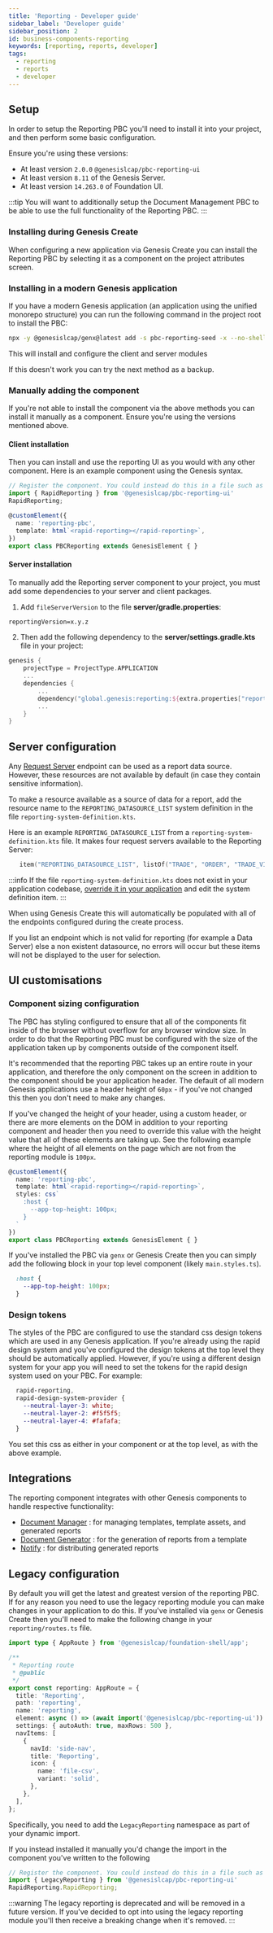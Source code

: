 ```yaml
---
title: 'Reporting - Developer guide'
sidebar_label: 'Developer guide'
sidebar_position: 2
id: business-components-reporting
keywords: [reporting, reports, developer]
tags:
  - reporting
  - reports
  - developer
---
```


## Setup

In order to setup the Reporting PBC you'll need to install it into your project, and then perform some basic configuration.

Ensure you're using these versions:
* At least version `2.0.0` `@genesislcap/pbc-reporting-ui`
* At least version `8.11` of the Genesis Server.
* At least version `14.263.0` of Foundation UI.

:::tip
You will want to additionally setup the Document Management PBC to be able to use the full functionality of the Reporting PBC.
:::

### Installing during Genesis Create

When configuring a new application via Genesis Create you can install the Reporting PBC by selecting it as a component on the project attributes screen.

### Installing in a modern Genesis application

If you have a modern Genesis application (an application using the unified monorepo structure) you can run the following command in the project root to install the PBC:

```bash
npx -y @genesislcap/genx@latest add -s pbc-reporting-seed -x --no-shell
```

This will install and configure the client and server modules

If this doesn't work you can try the next method as a backup.

### Manually adding the component

If you're not able to install the component via the above methods you can install it manually as a component. Ensure you're using the versions mentioned above.

#### Client installation

Then you can install and use the reporting UI as you would with any other component. Here is an example component using the Genesis syntax.

```typescript
// Register the component. You could instead do this in a file such as components.ts
import { RapidReporting } from '@genesislcap/pbc-reporting-ui'
RapidReporting;

@customElement({
  name: 'reporting-pbc',
  template: html`<rapid-reporting></rapid-reporting>`,
})
export class PBCReporting extends GenesisElement { }
```

#### Server installation


To manually add the Reporting server component to your project, you must add some dependencies to your server and client packages.

1. Add `fileServerVersion` to the file **server/gradle.properties**:

```xml
reportingVersion=x.y.z
```

2. Then add the following dependency to the **server/settings.gradle.kts** file in your project:

```kotlin
genesis {
    projectType = ProjectType.APPLICATION
    ...
    dependencies {
        ...
        dependency("global.genesis:reporting:${extra.properties["reportingVersion"]}")
        ...
    }
}
```


## Server configuration

Any [Request Server](/develop/server-capabilities/snapshot-queries-request-server/) endpoint can be used as a report data source. However, these resources are not available by default (in case they contain sensitive information).

To make a resource available as a source of data for a report, add the resource name to the `REPORTING_DATASOURCE_LIST` system definition in the file `reporting-system-definition.kts`.

Here is an example `REPORTING_DATASOURCE_LIST` from a `reporting-system-definition.kts` file. It makes four request servers available to the Reporting Server:

```kotlin
   item("REPORTING_DATASOURCE_LIST", listOf("TRADE", "ORDER", "TRADE_VIEW", "ORDER_VIEW"))
```

:::info
If the file `reporting-system-definition.kts` does not exist in your application codebase, [override it in your application](/develop/server-capabilities/runtime-configuration/site-specific/#overriding-platform-provided-files) and edit the system definition item.
:::

When using Genesis Create this will automatically be populated with all of the endpoints configured during the create process.

If you list an endpoint which is not valid for reporting (for example a Data Server) else a non existent datasource, no errors will occur but these items will not be displayed to the user for selection.

## UI customisations

### Component sizing configuration

The PBC has styling configured to ensure that all of the components fit inside of the browser without overflow for any browser window size. In order to do that the Reporting PBC must be configured with the size of the application taken up by components outside of the component itself.

It's recommended that the reporting PBC takes up an entire route in your application, and therefore the only component on the screen in addition to the component should be your application header. The default of all modern Genesis applications use a header height of `60px` - if you've not changed this then you don't need to make any changes.

If you've changed the height of your header, using a custom header, or there are more elements on the DOM in addition to your reporting component and header then you need to override this value with the height value that all of these elements are taking up. See the following example where the height of all elements on the page which are not from the reporting module is `100px`.

```typescript
@customElement({
  name: 'reporting-pbc',
  template: html`<rapid-reporting></rapid-reporting>`,
  styles: css`
    :host {
      --app-top-height: 100px;
    }
  `
})
export class PBCReporting extends GenesisElement { }
```

If you've installed the PBC via `genx` or Genesis Create then you can simply add the following block in your top level component (likely `main.styles.ts`).
```css
  :host {
    --app-top-height: 100px;
  }
```

### Design tokens

The styles of the PBC are configured to use the standard css design tokens which are used in any Genesis application. If you're already using the rapid design system and you've configured the design tokens at the top level they should be automatically applied. However, if you're using a different design system for your app you will need to set the tokens for the rapid design system used on your PBC. For example:

```css
  rapid-reporting,
  rapid-design-system-provider {
    --neutral-layer-3: white;
    --neutral-layer-2: #f5f5f5;
    --neutral-layer-4: #fafafa;
  }
```

You set this css as either in your component or at the top level, as with the above example.

## Integrations

The reporting component integrates with other Genesis components to handle respective functionality:

- [Document Manager](/develop/business-components/doc-management/) : for managing templates, template assets, and generated reports
- [Document Generator](/develop/business-components/generated-docs/) : for the generation of reports from a template
- [Notify](/develop/business-components/notifications/) : for distributing generated reports

## Legacy configuration

By default you will get the latest and greatest version of the reporting PBC. If for any reason you need to use the legacy reporting module you can make changes in your application to do this. If you've installed via `genx` or Genesis Create then you'll need to make the following change in your `reporting/routes.ts` file.

```typescript {11}
import type { AppRoute } from '@genesislcap/foundation-shell/app';

/**
 * Reporting route
 * @public
 */
export const reporting: AppRoute = {
  title: 'Reporting',
  path: 'reporting',
  name: 'reporting',
  element: async () => (await import('@genesislcap/pbc-reporting-ui')).LegacyReporting.RapidReporting,
  settings: { autoAuth: true, maxRows: 500 },
  navItems: [
    {
      navId: 'side-nav',
      title: 'Reporting',
      icon: {
        name: 'file-csv',
        variant: 'solid',
      },
    },
  ],
};
```

Specifically, you need to add the `LegacyReporting` namespace as part of your dynamic import.

If you instead installed it manually you'd change the import in the component you've written to the following
```typescript
// Register the component. You could instead do this in a file such as components.ts
import { LegacyReporting } from '@genesislcap/pbc-reporting-ui'
RapidReporting.RapidReporting;
```

:::warning
The legacy reporting is deprecated and will be removed in a future version. If you've decided to opt into using the legacy reporting module you'll then receive a breaking change when it's removed.
:::

